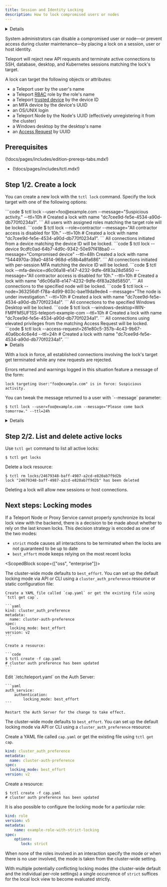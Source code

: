 ```yaml
---
title: Session and Identity Locking
description: How to lock compromised users or nodes
---
```


<Details
  title="Version warning"
  opened={true}
  scope={["oss", "enterprise"]}
  scopeOnly={true}
  min="7.1"
>
  Locking support was introduced in Teleport v7.1. To fully enforce the locks
  at all components, you should update **all** `teleport` binaries in your
  deployment.
</Details>

System administrators can disable a compromised user or node—or
prevent access during cluster maintenance—by placing a lock
on a session, user or host identity.

Teleport will reject new API requests and terminate active
connections to SSH, database, desktop, and Kubernetes sessions
matching the lock's target.

A lock can target the following objects or attributes:

- a Teleport user by the user's name
- a Teleport [RBAC](../reference.mdx) role by the role's name
- a Teleport [trusted device](device-trust.mdx#optional-locking-a-device) by the device ID
- an MFA device by the device's UUID
- an OS/UNIX login
- a Teleport Node by the Node's UUID (effectively unregistering it from the
  cluster)
- a Windows desktop by the desktop's name
- an [Access Request](../access-requests.mdx) by UUID

## Prerequisites

(!docs/pages/includes/edition-prereqs-tabs.mdx!)

- (!docs/pages/includes/tctl.mdx!)

## Step 1/2. Create a lock

You can create a new lock with the `tctl lock` command. Specify the lock target
with one of the following options:

<Tabs>
  <TabItem label="Username">
  ```code
  $ tctl lock --user=foo@example.com --message="Suspicious activity." --ttl=10h
  # Created a lock with name "dc7cee9d-fe5e-4534-a90d-db770f0234a1".
  ```
  </TabItem>
  <TabItem label="Role">
  All users with assigned roles matching the target role will be locked.
  ```code
  $ tctl lock --role=contractor --message="All contractor access is disabled for 10h." --ttl=10h
  # Created a lock with name "dc7cee9d-fe5e-4534-a90d-db770f0234a1".
  ```
  </TabItem>
  <TabItem label="Trusted device">
  All connections initiated from a device matching the device ID will be locked.
  ```code
  $ tctl lock --device 9cdfc0ad-64b7-4d9c-9342-50e97f418ba0 --message="Compromised device" --ttl=48h
  Created a lock with name "5444970a-39a0-4814-968d-e58b4a8fa686".
  ```
  </TabItem>
  <TabItem label="Multi-factor device">
  All connections initiated with per-session MFA matching the device ID will be locked.
  ```code
  $ tctl lock --mfa-device=d6c06a18-e147-4232-9dfe-6f83a28d5850 --message="All contractor access is disabled for 10h." --ttl=10h
  # Created a lock with name "d6c06a18-e147-4232-9dfe-6f83a28d5850".
  ```
  </TabItem>
  <TabItem label="Node">
  All connections to the specified node will be locked.
  ```code
  $ tctl lock --node=363256df-f78a-4d99-803c-bae19da9ede4 --message="The node is under investigation." --ttl=10h
  # Created a lock with name "dc7cee9d-fe5e-4534-a90d-db770f0234a1".
  ```
  </TabItem>
  <TabItem label="Windows Desktop">
  All connections to the specified Windows Desktop will be locked.
  ```code
  $ tctl lock --windows-desktop=WIN-FMPFM5UF1SS-teleport-example-com --ttl=10h
  # Created a lock with name "dc7cee9d-fe5e-4534-a90d-db770f0234a1".
  ```
  </TabItem>
  <TabItem label="Access request">
  All connections using elevated privileges from the matching Access Request will be locked.
  ```code
  $ tctl lock --access-request=261e80c5-357b-4c43-9b67-40a6bc4c6e4d --ttl=24h
  # Created a lock with name "dc7cee9d-fe5e-4534-a90d-db770f0234a1".
  ```
  </TabItem>
</Tabs>

<Details
  title="Troubleshooting: failed to create a lock?"
>

If your user is missing a lock permission, you will get an error when creating
a lock:

```txt
ERROR: access denied to perform action "create" on "lock"
```

Create a role `locksmith`:

```yaml
kind: role
version: v5
metadata:
  name: locksmith
spec:
  allow:
    rules:
      - resources: [lock]
        verbs: [list, create, read, update, delete]
```

```code
$ tctl create -f locksmith.yaml
# role 'locksmith' has been created
```

(!docs/pages/includes/add-role-to-user.mdx role="locksmith"!)

</Details>

With a lock in force, all established connections involving the lock's target
get terminated while any new requests are rejected.

Errors returned and warnings logged in this situation feature a message of the
form:
```
lock targeting User:"foo@example.com" is in force: Suspicious activity.
```

<Admonition type="note">
You can tweak the message returned to a user with `--message` parameter:

```code
$ tctl lock --user=foo@example.com --message="Please come back tomorrow." --ttl=24h
```
</Admonition>

<Details title="Under the hood: Lock resource and expiration">
Note that without specifying `--ttl` or `--expires`, the created lock remains in
force until explicitly removed with `tctl rm`.  Refer to `tctl lock --help` for
the list of all supported parameters.

Under the hood, `tctl lock` creates a resource:

```yaml
kind: lock
version: v2
metadata:
  name: dc7cee9d-fe5e-4534-a90d-db770f0234a1
spec:
  target:
    user: foo@example.com
  message: "Suspicious activity."
  expires: "2021-08-14T22:27:00Z"  # RFC3339 format
```

The `kind: lock` resources can also be created and updated using `tctl create`
as per usual. See the [Admin Guide](../../reference/resources.mdx) for more
details.
</Details>

## Step 2/2. List and delete active locks

Use `tctl get` command to list all active locks:

```code
$ tctl get locks
```

Delete a lock resource:

```code
$ tctl rm locks/24679348-baff-4987-a2cd-e820ab7f9d2b
lock "24679348-baff-4987-a2cd-e820ab7f9d2b" has been deleted
```

Deleting a lock will allow new sessions or host connections.

## Next steps: Locking modes

If a Teleport Node or Proxy Service cannot properly synchronize its local lock
view with the backend, there is a decision to be made about whether to rely on
the last known locks. This decision strategy is encoded as one of the two modes:
- `strict` mode causes all interactions to be terminated when the locks are not
  guaranteed to be up to date
- `best_effort` mode keeps relying on the most recent locks

<ScopedBlock scope={["oss", "enterprise"]}>

The cluster-wide mode defaults to `best_effort`. You can set up the default
locking mode via API or CLI using a `cluster_auth_preference` resource or static
configuration file:

<Tabs>
  <TabItem label="API or CLI">

    Create a YAML file called `cap.yaml` or get the existing file using
    `tctl get cap`.

    ```yaml
    kind: cluster_auth_preference
    metadata:
      name: cluster-auth-preference
    spec:
      locking_mode: best_effort
    version: v2
    ```

    Create a resource:

    ```code
    $ tctl create -f cap.yaml
    # cluster auth preference has been updated
    ```
  </TabItem>
  <TabItem label="Static Config">
    Edit `/etc/teleport.yaml` on the Auth Server:

    ```yaml
    auth_service:
        authentication:
            locking_mode: best_effort
    ```

    Restart the Auth Server for the change to take effect.
  </TabItem>
</Tabs>

</ScopedBlock>
<ScopedBlock scope={["cloud"]}>

The cluster-wide mode defaults to `best_effort`. You can set up the default
locking mode via API or CLI using a `cluster_auth_preference` resource:

Create a YAML file called `cap.yaml` or get the existing file using
`tctl get cap`.

```yaml
kind: cluster_auth_preference
metadata:
  name: cluster-auth-preference
spec:
  locking_mode: best_effort
version: v2
```

Create a resource:

```code
$ tctl create -f cap.yaml
# cluster auth preference has been updated
```

</ScopedBlock>

It is also possible to configure the locking mode for a particular role:

```yaml
kind: role
version: v5
metadata:
    name: example-role-with-strict-locking
spec:
    options:
       lock: strict
```

When none of the roles involved in an interaction specify the mode or when
there is no user involved, the mode is taken from the cluster-wide setting.

With multiple potentially conflicting locking modes (the cluster-wide default
and the individual per-role settings) a single occurrence of `strict` suffices
for the local lock view to become evaluated strictly.
